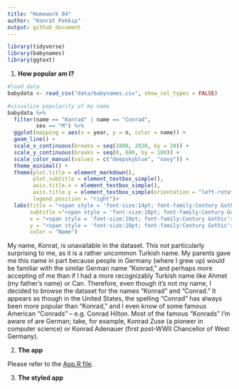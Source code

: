 ```yaml
---
title: "Homework 04"
author: "Konrat Pekkip"
output: github_document
---
```


```r
library(tidyverse)
library(babynames)
library(ggtext)
```

1.  **How popular am I?**

```r
#load data
babydata <- read_csv("data/babynames.csv", show_col_types = FALSE)

#visualize popularity of my name
babydata %>%
  filter(name == "Konrad" | name == "Conrad",
         sex == "M") %>%
  ggplot(mapping = aes(x = year, y = n, color = name)) +
  geom_line() +
  scale_x_continuous(breaks = seq(1880, 2020, by = 20)) +
  scale_y_continuous(breaks = seq(0, 600, by = 100)) +
  scale_color_manual(values = c("deepskyblue", "navy")) +
  theme_minimal() +
  theme(plot.title = element_markdown(),
        plot.subtitle = element_textbox_simple(),
        axis.title.x = element_textbox_simple(),
        axis.title.y = element_textbox_simple(orientation = "left-rotated"),
        legend.position = "right")+
  labs(title = "<span style = 'font-size:14pt; font-family:Century Gothic; color:deepskyblue'>Number of Babies Named Konrad or Conrad</span>",
       subtitle ="<span style = 'font-size:10pt; font-family:Century Gothic; color:navy'>In the United States between 1880 and 2020</span>",
       x = "<span style = 'font-size:10pt; font-family:Century Gothic'>Year</span>",
       y = "<span style = 'font-size:10pt; font-family:Century Gothic'>Number of Babies named Konrad or Conrad</span>",
       color = "Name")
```

My name, Konrat, is unavailable in the dataset. This not particularly surprising to me, as it is a rather uncommon Turkish name. My parents gave me this name in part because people in Germany (where I grew up) would be familiar with the similar German name "Konrad," and perhaps more accepting of me than if I had a more recognizably Turkish name like Ahmet (my father's name) or Can. Therefore, even though it's not my name, I decided to browse the dataset for the names "Konrad" and "Conrad." It appears as though in the United States, the spelling "Conrad" has always been more popular than "Konrad," and I even know of some famous American "Conrads" -- e.g. Conrad Hilton. Most of the famous "Konrads" I'm aware of are German; take, for example, Konrad Zuse (a pioneer in computer science) or Konrad Adenauer (first post-WWII Chancellor of West Germany).

2.  **The app**

Please refer to the [App.R file](app1/app.R).

3.  **The styled app**

```r

```

